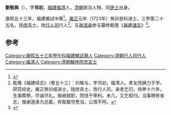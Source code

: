 '''劉敬與'''（{{bd|1684年||？}}），字'''邻初'''，[[福建|福建]][[福清|福清]]人，[[清朝|清朝]]政治人物，同[[進士|進士]]出身。

康熙五十三年，福建鄉試中舉<ref>{{cite book|author1=福州市地方志编纂委员会|editor=（清）徐景熹主修|title=福州府志 中|date=2001年7月|publisher=福州：海风出版社|isbn=7-80597-361-X|pages=709|accessdate=2016-11-09}}</ref>。[[雍正|雍正]]元年（1723年）癸卯恩科进士，三甲第二十五名，授[[庶吉士|庶吉士]]，改[[行人司|行人司]]行人<ref>乾隆《福建续志》（卷五十三）：刘敬与，字邻初，福清人。孝友而肆力于学，研究经史。雍正癸卯成进士，授庶吉士，改行人司。亲老乞归，侍养十六年，生事葬祭，尽诚尽礼。服阙就职，而恬于荣利。未几，又乞假归。当事聘修省志，偕谢道承为总裁，弃取裁夺悉当，公慎不阿。</ref>。与[[谢道承|谢道承]]参与纂修乾隆《[[福建通志|福建通志]]》<ref>{{cite book|author1=欧忠荣|title=三老砚事考 黄任·纪昀·阮元|date=2015年1月|publisher=北京：文化艺术出版社|isbn=978-7-5039-5863-2|pages=199|accessdate=2016-11-09}}</ref>。

==参考==
{{reflist}}
{{清朝人物小作品}}
{{雍正元年癸卯恩科殿試金榜}}
{{DEFAULTSORT:Liu劉}}
[[Category:康熙五十三年甲午科福建鄉試舉人|Category:康熙五十三年甲午科福建鄉試舉人]]
[[Category:清朝行人司行人|Category:清朝行人司行人]]
[[Category:福清人|Category:福清人]]
[[Category:清朝翰林院庶吉士|Category:清朝翰林院庶吉士]]